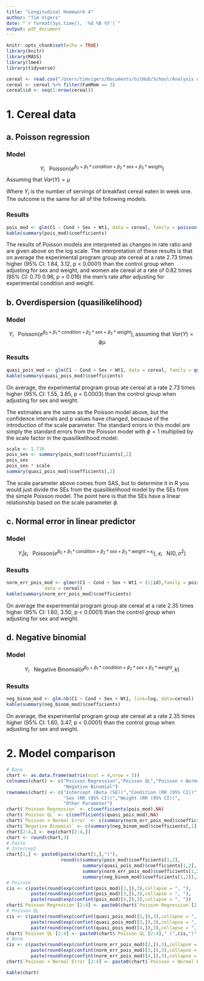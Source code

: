 ```yaml
---
title: "Longitudinal Homework 4"
author: "Tim Vigers"
date: "`r format(Sys.time(), '%d %B %Y')`"
output: pdf_document
---
```


```r
knitr::opts_chunk$set(echo = TRUE)
library(knitr)
library(MASS)
library(lme4)
library(tidyverse)
```

```r
cereal <- read.csv("/Users/timvigers/Documents/GitHub/School/Analysis of Longitudinal Data/Homework 4/Cereal2.csv")
cereal <- cereal %>% filter(FamMem == 3)
cereal$id <- seq(1:nrow(cereal))
```

# 1. Cereal data

## a. Poisson regression
 
### Model

$$
Y_i \text{ ~ Poisson}(e^{\beta_0+\beta_1*condition+\beta_2*sex+\beta_3*weight})
$$
Assuming that $Var(Y) = \mu$

Where $Y_i$ is the number of servings of breakfast cereal eaten in week one. The outcome is the same for all of the following models.

### Results

```r
pois_mod <- glm(C1 ~ Cond + Sex + Wt1, data = cereal, family = poisson(link=log))
kable(summary(pois_mod)$coefficients)
```

The results of Poisson models are interpreted as changes in rate ratio and are given above on the log scale. The interpretation of these results is that on average the experimental program group ate cereal at a rate 2.73 times higher (95% CI: 1.84, 3.12, p < 0.0001) than the control group when adjusting for sex and weight, and women ate cereal at a rate of 0.82 times (95% CI: 0.70 0.96, p = 0.016) the men's rate after adjusting for experimental condition and weight.

## b. Overdispersion (quasilikelihood)

### Model 

$$
Y_i \text{ ~ Poisson}(e^{\beta_0+\beta_1*condition+\beta_2*sex+\beta_3*weight}), \text{assuming that }Var(Y) = \phi\mu
$$


 
### Results

```r
quasi_pois_mod <- glm(C1 ~ Cond + Sex + Wt1, data = cereal, family = quasipoisson(link=log))
kable(summary(quasi_pois_mod)$coefficients)
```

On average, the experimental program group ate cereal at a rate 2.73 times higher (95% CI: 1.55, 3.85, p = 0.0003) than the control group when adjusting for sex and weight. 

The estimates are the same as the Poisson model above, but the confidence intervals and p values have changed, because of the introduction of the scale parameter. The standard errors in this model are simply the standard errors from the Poisson model with $\phi=1$ multiplied by the scale factor in the quasilikelihood model:

```r
scale <- 1.716
pois_ses <- summary(pois_mod)$coefficients[,2]
pois_ses
pois_ses * scale
summary(quasi_pois_mod)$coefficients[,2]
```

The scale parameter above comes from SAS, but to determine it in R you would just divide the SEs from the quasilikelihood model by the SEs from the simple Poisson model. The point here is that the SEs have a linear relationship based on the scale parameter $\phi$.

## c. Normal error in linear predictor

### Model 

$$
Y_i|\epsilon_i \text{ ~ Poisson}(e^{\beta_0+\beta_1*condition+\beta_2*sex+\beta_3*weight+\epsilon_i})\text{, }\epsilon_i\text{ ~ N}(0,\sigma^2)
$$

### Results

```r
norm_err_pois_mod <- glmer(C1 ~ Cond + Sex + Wt1 + (1|id),family = poisson,
              data = cereal)
kable(summary(norm_err_pois_mod)$coefficients)
```

On average the experimental program group ate cereal at a rate 2.35 times higher (95% CI: 1.60, 3.50, p < 0.0001) than the control group when adjusting for sex and weight.

## d. Negative binomial

### Model 

$$
Y_i \text{ ~ Negative Binomial}(e^{\beta_0+\beta_1*condition+\beta_2*sex+\beta_3*weight},k)
$$

### Results

```r
neg_binom_mod <- glm.nb(C1 ~ Cond + Sex + Wt1, link=log, data=cereal)
kable(summary(neg_binom_mod)$coefficients)
```

On average, the experimental program group ate cereal at a rate 2.35 times higher (95% CI: 1.60, 3.47, p < 0.0001) than the control group when adjusting for sex and weight.

# 2. Model comparison

```r
# Base
chart <- as.data.frame(matrix(ncol = 4,nrow = 5))
colnames(chart) <- c("Poisson Regression","Poisson QL","Poisson + Normal Error",
                     "Negative Binomial")
rownames(chart) <- c("Intercept (Beta (SE))","Condition (RR (95% CI))",
                     "Sex (RR (95% CI))","Weight (RR (95% CI))",
                     "Other Parameter")
chart$`Poisson Regression` <- c(coefficients(pois_mod),NA)
chart$`Poisson QL` <- c(coefficients(quasi_pois_mod),NA)
chart$`Poisson + Normal Error` <- c(summary(norm_err_pois_mod)$coefficients[,1],NA)
chart$`Negative Binomial` <- c(summary(neg_binom_mod)$coefficients[,1],NA)
chart[2:4,] <- exp(chart[2:4,])
chart <- round(chart,3)
# Paste
# Intercept
chart[1,] <- paste0(paste(chart[1,],"("),
                    round(c(summary(pois_mod)$coefficients[1,2],
                            summary(quasi_pois_mod)$coefficients[1,2],
                            summary(norm_err_pois_mod)$coefficients[1,2],
                            summary(neg_binom_mod)$coefficients[1,2]),3),")")
# Poisson
cis <- c(paste(round(exp(confint(pois_mod)[2,]),3),collapse = ", "),
         paste(round(exp(confint(pois_mod)[3,]),3),collapse = ", "),
         paste(round(exp(confint(pois_mod)[4,]),3),collapse = ", "))
chart$`Poisson Regression`[2:4] <- paste0(chart$`Poisson Regression`[2:4]," (",cis,")")
# Poisson QL
cis <- c(paste(round(exp(confint(quasi_pois_mod)[2,]),3),collapse = ", "),
         paste(round(exp(confint(quasi_pois_mod)[3,]),3),collapse = ", "),
         paste(round(exp(confint(quasi_pois_mod)[4,]),3),collapse = ", "))
chart$`Poisson QL`[2:4] <- paste0(chart$`Poisson QL`[2:4]," (",cis,")")
# Norm
cis <- c(paste(round(exp(confint(norm_err_pois_mod)[2,]),3),collapse = ", "),
         paste(round(exp(confint(norm_err_pois_mod)[3,]),3),collapse = ", "),
         paste(round(exp(confint(norm_err_pois_mod)[4,]),3),collapse = ", "))
chart$`Poisson + Normal Error`[2:4] <- paste0(chart$`Poisson + Normal Error`[2:4]," (",cis,")")
```

```r
kable(chart)
```
